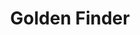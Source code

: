 ---
title: "Golden Finder"
meta_title: "Golden Finder craft"
description: "Craft de Golden Finder"
rank: "s"
draft: false
name: "Golden Finder"
recipe_img: "https://wiki.pokexgames.com/images/0/03/Golden_Finder.png"
level: 107
craft_time: 86400
result: 1
value_npc: 1
ingredients:
  - name: "Strange Gold Bar"
    quantity: 12
    item_img: "https://wiki.pokexgames.com/images/2/2e/Strange_Gold_Bar.png"
    value_npc: 1
  - name: "Red Spike"
    quantity: 10
    item_img: "https://wiki.pokexgames.com/images/0/02/Red_Spike.png"
    value_npc: 1
  - name: "Black Lucky Charm"
    quantity: 10
    item_img: "https://wiki.pokexgames.com/images/b/b0/Black_Lucky_Charm.png"
    value_npc: 1
  - name: "White Hair"
    quantity: 8
    item_img: "https://wiki.pokexgames.com/images/f/f7/White_Hair.png"
    value_npc: 1
  - name: "Strange Fur"
    quantity: 8
    item_img: "https://wiki.pokexgames.com/images/c/c4/Strange_Fur.png"
    value_npc: 1
  - name: "Corrupted Belt Champion"
    quantity: 8
    item_img: "https://wiki.pokexgames.com/images/6/6b/Corrupted-Belt-of-Champion.gif"
    value_npc: 1
  - name: "Psychic Mustache"
    quantity: 8
    item_img: "https://wiki.pokexgames.com/images/2/21/Psychic_Mustache.png"
    value_npc: 1
  - name: "Small Bird Beak"
    quantity: 7
    item_img: "https://wiki.pokexgames.com/images/3/33/Small_Bird_Beak.png"
    value_npc: 1
---